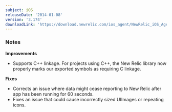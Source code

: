 ```yaml
---
subject: iOS
releaseDate: '2014-01-08'
version: '3.174'
downloadLink: 'https://download.newrelic.com/ios_agent/NewRelic_iOS_Agent_3.174.zip'
---
```


### Notes

**Improvements**

* Supports C++ linkage. For projects using C++, the New Relic library now properly marks our exported symbols as requiring C linkage.

**Fixes**

* Corrects an issue where data might cease reporting to New Relic after app has been running for 60 seconds.
* Fixes an issue that could cause incorrectly sized UIImages or repeating icons.
